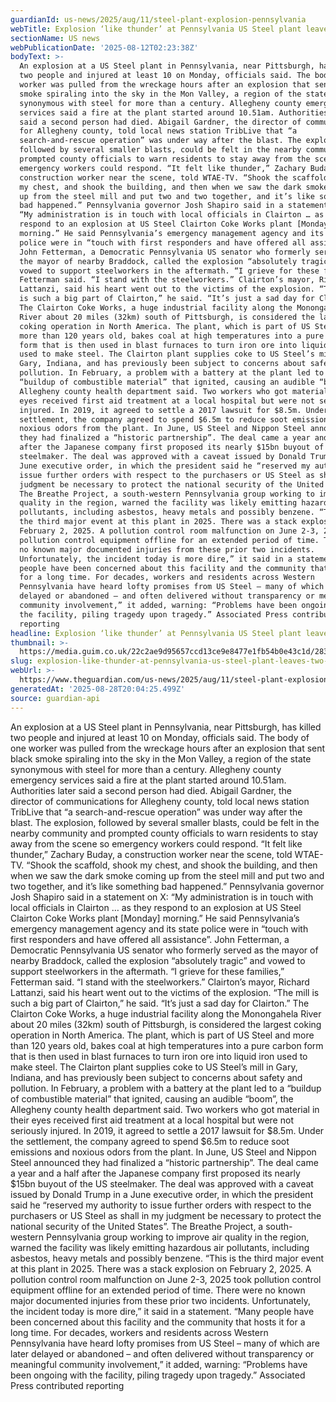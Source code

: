 ```yaml
---
guardianId: us-news/2025/aug/11/steel-plant-explosion-pennsylvania
webTitle: Explosion ‘like thunder’ at Pennsylvania US Steel plant leaves two dead
sectionName: US news
webPublicationDate: '2025-08-12T02:23:38Z'
bodyText: >-
  An explosion at a US Steel plant in Pennsylvania, near Pittsburgh, has killed
  two people and injured at least 10 on Monday, officials said. The body of one
  worker was pulled from the wreckage hours after an explosion that sent black
  smoke spiraling into the sky in the Mon Valley, a region of the state
  synonymous with steel for more than a century. Allegheny county emergency
  services said a fire at the plant started around 10.51am. Authorities later
  said a second person had died. Abigail Gardner, the director of communications
  for Allegheny county, told local news station TribLive that “a
  search-and-rescue operation” was under way after the blast. The explosion,
  followed by several smaller blasts, could be felt in the nearby community and
  prompted county officials to warn residents to stay away from the scene so
  emergency workers could respond. “It felt like thunder,” Zachary Buday, a
  construction worker near the scene, told WTAE-TV. “Shook the scaffold, shook
  my chest, and shook the building, and then when we saw the dark smoke coming
  up from the steel mill and put two and two together, and it’s like something
  bad happened.” Pennsylvania governor Josh Shapiro said in a statement on X:
  “My administration is in touch with local officials in Clairton … as they
  respond to an explosion at US Steel Clairton Coke Works plant [Monday]
  morning.” He said Pennsylvania’s emergency management agency and its state
  police were in “touch with first responders and have offered all assistance”.
  John Fetterman, a Democratic Pennsylvania US senator who formerly served as
  the mayor of nearby Braddock, called the explosion “absolutely tragic” and
  vowed to support steelworkers in the aftermath. “I grieve for these families,”
  Fetterman said. “I stand with the steelworkers.” Clairton’s mayor, Richard
  Lattanzi, said his heart went out to the victims of the explosion. “The mill
  is such a big part of Clairton,” he said. “It’s just a sad day for Clairton.”
  The Clairton Coke Works, a huge industrial facility along the Monongahela
  River about 20 miles (32km) south of Pittsburgh, is considered the largest
  coking operation in North America. The plant, which is part of US Steel and
  more than 120 years old, bakes coal at high temperatures into a pure carbon
  form that is then used in blast furnaces to turn iron ore into liquid iron
  used to make steel. The Clairton plant supplies coke to US Steel’s mill in
  Gary, Indiana, and has previously been subject to concerns about safety and
  pollution. In February, a problem with a battery at the plant led to a
  “buildup of combustible material” that ignited, causing an audible “boom”, the
  Allegheny county health department said. Two workers who got material in their
  eyes received first aid treatment at a local hospital but were not seriously
  injured. In 2019, it agreed to settle a 2017 lawsuit for $8.5m. Under the
  settlement, the company agreed to spend $6.5m to reduce soot emissions and
  noxious odors from the plant. In June, US Steel and Nippon Steel announced
  they had finalized a “historic partnership”. The deal came a year and a half
  after the Japanese company first proposed its nearly $15bn buyout of the US
  steelmaker. The deal was approved with a caveat issued by Donald Trump in a
  June executive order, in which the president said he “reserved my authority to
  issue further orders with respect to the purchasers or US Steel as shall in my
  judgment be necessary to protect the national security of the United States”.
  The Breathe Project, a south-western Pennsylvania group working to improve air
  quality in the region, warned the facility was likely emitting hazardous air
  pollutants, including asbestos, heavy metals and possibly benzene. “This is
  the third major event at this plant in 2025. There was a stack explosion on
  February 2, 2025. A pollution control room malfunction on June 2-3, 2025 took
  pollution control equipment offline for an extended period of time. There were
  no known major documented injuries from these prior two incidents.
  Unfortunately, the incident today is more dire,” it said in a statement. “Many
  people have been concerned about this facility and the community that hosts it
  for a long time. For decades, workers and residents across Western
  Pennsylvania have heard lofty promises from US Steel – many of which are later
  delayed or abandoned – and often delivered without transparency or meaningful
  community involvement,” it added, warning: “Problems have been ongoing with
  the facility, piling tragedy upon tragedy.” Associated Press contributed
  reporting
headline: Explosion ‘like thunder’ at Pennsylvania US Steel plant leaves two dead
thumbnail: >-
  https://media.guim.co.uk/22c2ae9d95657ccd13ce9e8477e1fb54b0e43c1d/283_0_1834_1467/500.jpg
slug: explosion-like-thunder-at-pennsylvania-us-steel-plant-leaves-two-dead
webUrl: >-
  https://www.theguardian.com/us-news/2025/aug/11/steel-plant-explosion-pennsylvania
generatedAt: '2025-08-28T20:04:25.499Z'
source: guardian-api
---
```

An explosion at a US Steel plant in Pennsylvania, near Pittsburgh, has killed two people and injured at least 10 on Monday, officials said. The body of one worker was pulled from the wreckage hours after an explosion that sent black smoke spiraling into the sky in the Mon Valley, a region of the state synonymous with steel for more than a century. Allegheny county emergency services said a fire at the plant started around 10.51am. Authorities later said a second person had died. Abigail Gardner, the director of communications for Allegheny county, told local news station TribLive that “a search-and-rescue operation” was under way after the blast. The explosion, followed by several smaller blasts, could be felt in the nearby community and prompted county officials to warn residents to stay away from the scene so emergency workers could respond. “It felt like thunder,” Zachary Buday, a construction worker near the scene, told WTAE-TV. “Shook the scaffold, shook my chest, and shook the building, and then when we saw the dark smoke coming up from the steel mill and put two and two together, and it’s like something bad happened.” Pennsylvania governor Josh Shapiro said in a statement on X: “My administration is in touch with local officials in Clairton … as they respond to an explosion at US Steel Clairton Coke Works plant [Monday] morning.” He said Pennsylvania’s emergency management agency and its state police were in “touch with first responders and have offered all assistance”. John Fetterman, a Democratic Pennsylvania US senator who formerly served as the mayor of nearby Braddock, called the explosion “absolutely tragic” and vowed to support steelworkers in the aftermath. “I grieve for these families,” Fetterman said. “I stand with the steelworkers.” Clairton’s mayor, Richard Lattanzi, said his heart went out to the victims of the explosion. “The mill is such a big part of Clairton,” he said. “It’s just a sad day for Clairton.” The Clairton Coke Works, a huge industrial facility along the Monongahela River about 20 miles (32km) south of Pittsburgh, is considered the largest coking operation in North America. The plant, which is part of US Steel and more than 120 years old, bakes coal at high temperatures into a pure carbon form that is then used in blast furnaces to turn iron ore into liquid iron used to make steel. The Clairton plant supplies coke to US Steel’s mill in Gary, Indiana, and has previously been subject to concerns about safety and pollution. In February, a problem with a battery at the plant led to a “buildup of combustible material” that ignited, causing an audible “boom”, the Allegheny county health department said. Two workers who got material in their eyes received first aid treatment at a local hospital but were not seriously injured. In 2019, it agreed to settle a 2017 lawsuit for $8.5m. Under the settlement, the company agreed to spend $6.5m to reduce soot emissions and noxious odors from the plant. In June, US Steel and Nippon Steel announced they had finalized a “historic partnership”. The deal came a year and a half after the Japanese company first proposed its nearly $15bn buyout of the US steelmaker. The deal was approved with a caveat issued by Donald Trump in a June executive order, in which the president said he “reserved my authority to issue further orders with respect to the purchasers or US Steel as shall in my judgment be necessary to protect the national security of the United States”. The Breathe Project, a south-western Pennsylvania group working to improve air quality in the region, warned the facility was likely emitting hazardous air pollutants, including asbestos, heavy metals and possibly benzene. “This is the third major event at this plant in 2025. There was a stack explosion on February 2, 2025. A pollution control room malfunction on June 2-3, 2025 took pollution control equipment offline for an extended period of time. There were no known major documented injuries from these prior two incidents. Unfortunately, the incident today is more dire,” it said in a statement. “Many people have been concerned about this facility and the community that hosts it for a long time. For decades, workers and residents across Western Pennsylvania have heard lofty promises from US Steel – many of which are later delayed or abandoned – and often delivered without transparency or meaningful community involvement,” it added, warning: “Problems have been ongoing with the facility, piling tragedy upon tragedy.” Associated Press contributed reporting

